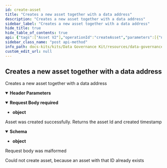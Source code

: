 ```yaml
---
id: create-asset
title: "Creates a new asset together with a data address"
description: "Creates a new asset together with a data address"
sidebar_label: "Creates a new asset together with a data address"
hide_title: true
hide_table_of_contents: true
api: {"tags":["Asset V2"],"operationId":"createAsset","parameters":[{"name":"connectorUrl","in":"header","required":false,"schema":{"type":"string","default":""}}],"requestBody":{"content":{"application/json":{"schema":{"type":"object"}}},"required":true},"responses":{"200":{"description":"Asset was created successfully. Returns the asset Id and created timestamp","content":{"application/json":{"schema":{"type":"object"}}}},"400":{"description":"Request body was malformed"},"409":{"description":"Could not create asset, because an asset with that ID already exists"}},"description":"Creates a new asset together with a data address","method":"post","path":"/v2/assets","servers":[{"url":"https://dgk.cx.dev.dih-cloud.com","description":"Generated server url"}],"jsonRequestBodyExample":{},"info":{"title":"data-governance-kit","description":"REST API Contract for Data Governance KIT","version":"0.0.1-SNAPSHOT"},"postman":{"name":"Creates a new asset together with a data address","description":{"type":"text/plain"},"url":{"path":["v2","assets"],"host":["{{baseUrl}}"],"query":[],"variable":[]},"header":[{"disabled":false,"description":{"content":"","type":"text/plain"},"key":"connectorUrl","value":""},{"key":"Content-Type","value":"application/json"},{"key":"Accept","value":"application/json"}],"method":"POST","body":{"mode":"raw","raw":"\"\"","options":{"raw":{"language":"json"}}}}}
sidebar_class_name: "post api-method"
info_path: docs-kits/kits/Data Governance Kit/resources/data-governance-kit
custom_edit_url: null
---
```



## Creates a new asset together with a data address



Creates a new asset together with a data address

<details style={{"marginBottom":"1rem"}} data-collapsed={false} open={true}><summary style={{}}><strong>Header Parameters</strong></summary><div><ul><ParamsItem className={"paramsItem"} param={{"name":"connectorUrl","in":"header","required":false,"schema":{"type":"string","default":""}}}></ParamsItem></ul></div></details><MimeTabs><TabItem label={"application/json"} value={"application/json-schema"}><details style={{}} data-collapsed={false} open={true}><summary style={{"textAlign":"left"}}><strong>Request Body</strong><strong style={{"fontSize":"var(--ifm-code-font-size)","color":"var(--openapi-required)"}}> required</strong></summary><div style={{"textAlign":"left","marginLeft":"1rem"}}></div><ul style={{"marginLeft":"1rem"}}><li><div><strong>object</strong></div></li></ul></details></TabItem></MimeTabs><div><ApiTabs><TabItem label={"200"} value={"200"}><div>

Asset was created successfully. Returns the asset Id and created timestamp

</div><div><MimeTabs schemaType={"response"}><TabItem label={"application/json"} value={"application/json"}><SchemaTabs><TabItem label={"Schema"} value={"Schema"}><details style={{}} data-collapsed={false} open={true}><summary style={{"textAlign":"left"}}><strong>Schema</strong></summary><div style={{"textAlign":"left","marginLeft":"1rem"}}></div><ul style={{"marginLeft":"1rem"}}><li><div><strong>object</strong></div></li></ul></details></TabItem><TabItem label={"Example (from schema)"} value={"Example (from schema)"}><ResponseSamples responseExample={"{}"} language={"json"}></ResponseSamples></TabItem></SchemaTabs></TabItem></MimeTabs></div></TabItem><TabItem label={"400"} value={"400"}><div>

Request body was malformed

</div><div></div></TabItem><TabItem label={"409"} value={"409"}><div>

Could not create asset, because an asset with that ID already exists

</div><div></div></TabItem></ApiTabs></div>
      